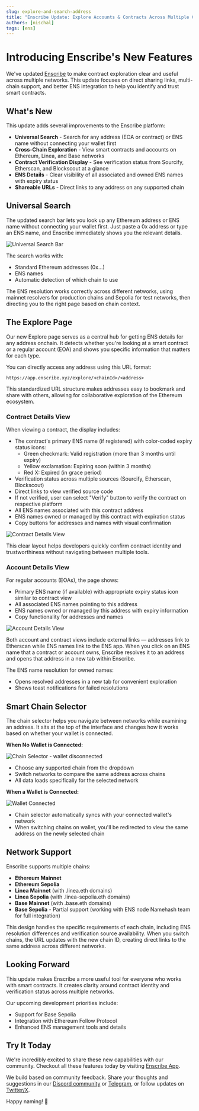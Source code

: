 ```yaml
---
slug: explore-and-search-address
title: "Enscribe Update: Explore Accounts & Contracts Across Multiple Chains"
authors: [nischal]
tags: [ens]
---
```


# Introducing Enscribe's New Features

We've updated [Enscribe](https://app.enscribe.xyz) to make contract exploration clear and useful across multiple networks. This update focuses on direct sharing links, multi-chain support, and better ENS integration to help you identify and trust smart contracts.

## What's New

This update adds several improvements to the Enscribe platform:

- **Universal Search** - Search for any address (EOA or contract) or ENS name without connecting your wallet first
- **Cross-Chain Exploration** - View smart contracts and accounts on Ethereum, Linea, and Base networks
- **Contract Verification Display** - See verification status from Sourcify, Etherscan, and Blockscout at a glance
- **ENS Details** - Clear visibility of all associated and owned ENS names with expiry status
- **Shareable URLs** - Direct links to any address on any supported chain

## Universal Search

The updated search bar lets you look up any Ethereum address or ENS name without connecting your wallet first. Just paste a 0x address or type an ENS name, and Enscribe immediately shows you the relevant details.

![Universal Search Bar](./searchbar.png)

The search works with:
- Standard Ethereum addresses (0x...)
- ENS names
- Automatic detection of which chain to use

The ENS resolution works correctly across different networks, using mainnet resolvers for production chains and Sepolia for test networks, then directing you to the right page based on chain context.

## The Explore Page

Our new Explore page serves as a central hub for getting ENS details for any address onchain. It detects whether you're looking at a smart contract or a regular account (EOA) and shows you specific information that matters for each type.

You can directly access any address using this URL format:

```
https://app.enscribe.xyz/explore/<chainId>/<address>
```

This standardized URL structure makes addresses easy to bookmark and share with others, allowing for collaborative exploration of the Ethereum ecosystem.

### Contract Details View

When viewing a contract, the display includes:

- The contract's primary ENS name (if registered) with color-coded expiry status icons:
  - Green checkmark: Valid registration (more than 3 months until expiry)
  - Yellow exclamation: Expiring soon (within 3 months)
  - Red X: Expired (in grace period)
- Verification status across multiple sources (Sourcify, Etherscan, Blockscout)
- Direct links to view verified source code
- If not verified, user can select "Verify" button to verify the contract on respective platform
- All ENS names associated with this contract address
- ENS names owned or managed by this contract with expiration status
- Copy buttons for addresses and names with visual confirmation

![Contract Details View](./contract.png)

This clear layout helps developers quickly confirm contract identity and trustworthiness without navigating between multiple tools.

### Account Details View

For regular accounts (EOAs), the page shows:

- Primary ENS name (if available) with appropriate expiry status icon similar to contract view
- All associated ENS names pointing to this address
- ENS names owned or managed by this address with expiry information
- Copy functionality for addresses and names

![Account Details View](./account.png)

Both account and contract views include external links — addresses link to Etherscan while ENS names link to the ENS app. When you click on an ENS name that a contract or account owns, Enscribe resolves it to an address and opens that address in a new tab within Enscribe.

The ENS name resolution for owned names:
- Opens resolved addresses in a new tab for convenient exploration
- Shows toast notifications for failed resolutions

## Smart Chain Selector

The chain selector helps you navigate between networks while examining an address. It sits at the top of the interface and changes how it works based on whether your wallet is connected.

**When No Wallet is Connected:**

![Chain Selector - wallet disconnected](./chain-selector.png)

- Choose any supported chain from the dropdown
- Switch networks to compare the same address across chains
- All data loads specifically for the selected network

**When a Wallet is Connected:**

![Wallet Connected](./wallet-selector.png)

- Chain selector automatically syncs with your connected wallet's network
- When switching chains on wallet, you'll be redirected to view the same address on the newly selected chain

## Network Support

Enscribe supports multiple chains:

- **Ethereum Mainnet** 
- **Ethereum Sepolia** 
- **Linea Mainnet** (with .linea.eth domains)
- **Linea Sepolia** (with .linea-sepolia.eth domains)
- **Base Mainnet** (with .base.eth domains)
- **Base Sepolia** - Partial support (working with ENS node Namehash team for full integration)

This design handles the specific requirements of each chain, including ENS resolution differences and verification source availability. When you switch chains, the URL updates with the new chain ID, creating direct links to the same address across different networks.

## Looking Forward

This update makes Enscribe a more useful tool for everyone who works with smart contracts. It creates clarity around contract identity and verification status across multiple networks.

Our upcoming development priorities include:

- Support for Base Sepolia
- Integration with Ethereum Follow Protocol 
- Enhanced ENS management tools and details


## Try It Today

We're incredibly excited to share these new capabilities with our community. Checkout all these features today by visiting [Enscribe App](https://app.enscribe.xyz).

We build based on community feedback. Share your thoughts and suggestions in our [Discord community](https://discord.gg/8QUMMdS5GY) or [Telegram](https://t.me/enscribers), or follow updates on [Twitter/X](https://x.com/enscribe_).

Happy naming! 🚀
